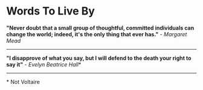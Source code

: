 # Words To Live By


**"Never doubt that a small group of thoughtful, committed individuals can change the world; indeed, it's the only thing that ever has."** - _Margaret Mead_

---

**"I disapprove of what you say, but I will defend to the death your right to say it"** - _Evelyn Beatrice Hall_*

---


\* Not Voltaire
